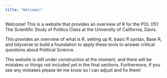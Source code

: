 ```yaml
---
title: "Welcome!"
---
```


Welcome! This is a website that provides an overview of R for the POL 051: The Scientific Study of Politics Class at the University of California, Davis. 

This provides an overview of what is R, setting up R, basic R syntax, Base R, and tidyverse to build a foundation to apply these tools to answer critical questions about Political Science. 

This website is still under construction at the moment, and there will be mistakes or things not included yet in the final sections. Furthermore, if you see any mistakes please let me know so I can adjust and fix them!
